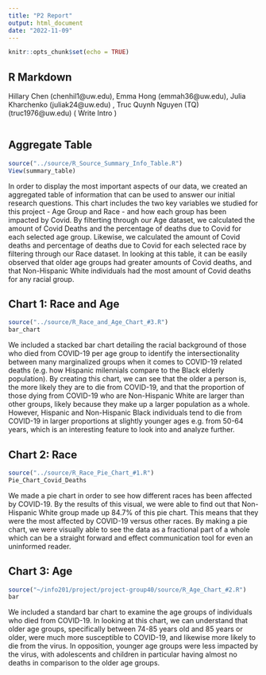 ```yaml
---
title: "P2 Report"
output: html_document
date: "2022-11-09"
---
```


```r
knitr::opts_chunk$set(echo = TRUE)
```

## R Markdown
Hillary Chen (chenhil1@uw.edu), Emma Hong (emmah36@uw.edu), Julia Kharchenko (juliak24@uw.edu) , Truc Quynh Nguyen (TQ) (truc1976@uw.edu) 
( Write Intro )

```r

```

## Aggregate Table
```r
source("../source/R_Source_Summary_Info_Table.R")
View(summary_table)
```
In order to display the most important aspects of our data, we created an aggregated table of information that can be used to answer our initial research questions. This chart includes the two key variables we studied for this project - Age Group and Race - and how each group has been impacted by Covid. By filterting through our Age dataset, we calculated the amount of Covid Deaths and the percentage of deaths due to Covid for each selected age group. Likewise, we calculated the amount of Covid deaths and percentage of deaths due to Covid for each selected race by filtering through our Race dataset. In looking at this table, it can be easily observed that older age groups had greater amounts of Covid deaths, and that Non-Hispanic White individuals had the most amount of Covid deaths for any racial group. 

## Chart 1: Race and Age
```r
source("../source/R_Race_and_Age_Chart_#3.R")
bar_chart
```

We included a stacked bar chart detailing the racial background of those who died from COVID-19 per age group to identify the intersectionality between many marginalized groups when it comes to COVID-19 related deaths (e.g. how Hispanic milennials compare to the Black elderly population). By creating this chart, we can see that the older a person is, the more likely they are to die from COVID-19, and that the proportion of those dying from COVID-19 who are Non-Hispanic White are larger than other groups, likely because they make up a larger population as a whole. However, Hispanic and Non-Hispanic Black individuals tend to die from COVID-19 in larger proportions at slightly younger ages e.g. from 50-64 years, which is an interesting feature to look into and analyze further.

## Chart 2: Race
```r
source("../source/R_Race_Pie_Chart_#1.R")
Pie_Chart_Covid_Deaths
```
We made a pie chart in order to see how different races has been affected by COVID-19. By the results of this visual, we were able to find out that Non-Hispanic White group made up 84.7% of this pie chart. This means that they were the most affected by COVID-19 versus other races. By making a pie chart, we were visually able to see the data as a fractional part of a whole which can be a straight forward and effect communication tool for even an uninformed reader. 

## Chart 3: Age
```r
source("~/info201/project/project-group40/source/R_Age_Chart_#2.R")
bar
```
We included a standard bar chart to examine the age groups of individuals who died from COVID-19. In looking at this chart, we can understand that older age groups, specifically between 74-85 years old and 85 years or older, were much more susceptible to COVID-19, and likewise more likely to die from the virus. In opposition, younger age groups were less impacted by the virus, with adolescents and children in particular having almost no deaths in comparison to the older age groups.